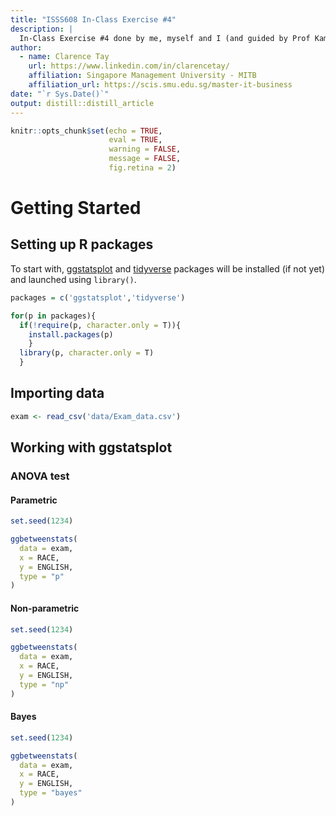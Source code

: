 ```yaml
---
title: "ISSS608 In-Class Exercise #4"
description: |
  In-Class Exercise #4 done by me, myself and I (and guided by Prof Kam).
author:
  - name: Clarence Tay 
    url: https://www.linkedin.com/in/clarencetay/
    affiliation: Singapore Management University - MITB
    affiliation_url: https://scis.smu.edu.sg/master-it-business
date: "`r Sys.Date()`"
output: distill::distill_article
---
```


```r
knitr::opts_chunk$set(echo = TRUE, 
                      eval = TRUE, 
                      warning = FALSE, 
                      message = FALSE,
                      fig.retina = 2)
```

# Getting Started

## Setting up R packages

To start with, [ggstatsplot](https://indrajeetpatil.github.io/ggstatsplot/) and [tidyverse](https://www.tidyverse.org/) packages will be installed (if not yet) and launched using `library()`.

```r
packages = c('ggstatsplot','tidyverse')

for(p in packages){
  if(!require(p, character.only = T)){
    install.packages(p)
    }
  library(p, character.only = T)
  }
```

## Importing data

```r
exam <- read_csv('data/Exam_data.csv')
```

## Working with ggstatsplot

### ANOVA test

#### Parametric
```r
set.seed(1234)

ggbetweenstats(
  data = exam,
  x = RACE, 
  y = ENGLISH,
  type = "p"
)
```

#### Non-parametric
```r
set.seed(1234)

ggbetweenstats(
  data = exam,
  x = RACE, 
  y = ENGLISH,
  type = "np"
)
```

#### Bayes
```r
set.seed(1234)

ggbetweenstats(
  data = exam,
  x = RACE, 
  y = ENGLISH,
  type = "bayes"
)
```































